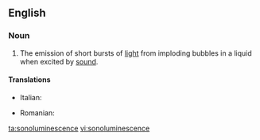 ==English==

===Noun===
{{wikipedia}}
{{en-noun|-}}

#{{physics}} The emission of short bursts of [[light]] from imploding bubbles in a liquid when excited by [[sound]].

====Translations====
{{trans-top|The emission of short bursts of light from imploding bubbles}}
* Italian: {{t-|it|sonoluminescenza|f}}
{{trans-mid}}
* Romanian: {{t|ro|sonoluminiscență|f}}
{{trans-bottom}}

[[ta:sonoluminescence]]
[[vi:sonoluminescence]]